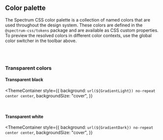 

<Meta title="Design tokens" />
<Title>Design tokens</Title>

## Color palette

The Spectrum CSS color palette is a collection of named colors that are used throughout the design system. These colors are defined in the `@spectrum-css/tokens` package and are available as CSS custom properties. To preview the resolved colors in different color contexts, use the global color switcher in the toolbar above.

<ThemeContainer>
  <ColorPalette>
    <ColorItem
      title="Gray"
      color="gray"
      values={[25, 50, 75, 100, 200, 300, 400, 500, 600, 700, 800, 900]}
    />
    <ColorItem
      title="Silver"
      color="silver"
      values={[
        100, 200, 300, 400, 500, 600, 700, 800, 900, 1000, 1100, 1200, 1300,
        1400, 1500, 1600,
      ]}
    />
    <ColorItem
      title="Cinnamon"
      color="cinnamon"
      values={[
        100, 200, 300, 400, 500, 600, 700, 800, 900, 1000, 1100, 1200, 1300,
        1400, 1500, 1600,
      ]}
    />
    <ColorItem
      title="Red"
      color="red"
      values={[
        100, 200, 300, 400, 500, 600, 700, 800, 900, 1000, 1100, 1200, 1300,
        1400, 1500, 1600,
      ]}
    />
    <ColorItem
      title="Orange"
      color="orange"
      values={[
        100, 200, 300, 400, 500, 600, 700, 800, 900, 1000, 1100, 1200, 1300,
        1400, 1500, 1600,
      ]}
    />
    <ColorItem
      title="Yellow"
      color="yellow"
      values={[
        100, 200, 300, 400, 500, 600, 700, 800, 900, 1000, 1100, 1200, 1300,
        1400, 1500, 1600,
      ]}
    />
    <ColorItem
      title="Brown"
      color="brown"
      values={[
        100, 200, 300, 400, 500, 600, 700, 800, 900, 1000, 1100, 1200, 1300,
        1400, 1500, 1600,
      ]}
    />
    <ColorItem
      title="Chartreuse"
      color="chartreuse"
      values={[
        100, 200, 300, 400, 500, 600, 700, 800, 900, 1000, 1100, 1200, 1300,
        1400, 1500, 1600,
      ]}
    />
    <ColorItem
      title="Celery"
      color="celery"
      values={[
        100, 200, 300, 400, 500, 600, 700, 800, 900, 1000, 1100, 1200, 1300,
        1400, 1500, 1600,
      ]}
    />
    <ColorItem
      title="Green"
      color="green"
      values={[
        100, 200, 300, 400, 500, 600, 700, 800, 900, 1000, 1100, 1200, 1300,
        1400, 1500, 1600,
      ]}
    />
    <ColorItem
      title="Seafoam"
      color="seafoam"
      values={[
        100, 200, 300, 400, 500, 600, 700, 800, 900, 1000, 1100, 1200, 1300,
        1400, 1500, 1600,
      ]}
    />
    <ColorItem
      title="Turquoise"
      color="turquoise"
      values={[
        100, 200, 300, 400, 500, 600, 700, 800, 900, 1000, 1100, 1200, 1300,
        1400, 1500, 1600,
      ]}
    />
    <ColorItem
      title="Cyan"
      color="cyan"
      values={[
        100, 200, 300, 400, 500, 600, 700, 800, 900, 1000, 1100, 1200, 1300,
        1400, 1500, 1600,
      ]}
    />
    <ColorItem
      title="Blue"
      color="blue"
      values={[
        100, 200, 300, 400, 500, 600, 700, 800, 900, 1000, 1100, 1200, 1300,
        1400, 1500, 1600,
      ]}
    />
    <ColorItem
      title="Indigo"
      color="indigo"
      values={[
        100, 200, 300, 400, 500, 600, 700, 800, 900, 1000, 1100, 1200, 1300,
        1400, 1500, 1600,
      ]}
    />
    <ColorItem
      title="Purple"
      color="purple"
      values={[
        100, 200, 300, 400, 500, 600, 700, 800, 900, 1000, 1100, 1200, 1300,
        1400, 1500, 1600,
      ]}
    />
    <ColorItem
      title="Fuchsia"
      color="fuchsia"
      values={[
        100, 200, 300, 400, 500, 600, 700, 800, 900, 1000, 1100, 1200, 1300,
        1400, 1500, 1600,
      ]}
    />
    <ColorItem
      title="Pink"
      color="pink"
      values={[
        100, 200, 300, 400, 500, 600, 700, 800, 900, 1000, 1100, 1200, 1300,
        1400, 1500, 1600,
      ]}
    />
    <ColorItem
      title="Magenta"
      color="magenta"
      values={[
        100, 200, 300, 400, 500, 600, 700, 800, 900, 1000, 1100, 1200, 1300,
        1400, 1500, 1600,
      ]}
    />
  </ColorPalette>
</ThemeContainer>

<br />
<br />

### Transparent colors

#### Transparent black

<ThemeContainer
  style={{
    background: `url(${GradientLight}) no-repeat center center`,
    backgroundSize: "cover",
  }}
>
  <ColorPalette>
    <ColorItem
      color="transparent-black"
      size={58}
      values={[25, 50, 75, 100, 200, 300, 400, 500, 600, 700, 800, 900, 1000]}
    />
  </ColorPalette>
</ThemeContainer>

<br />

#### Transparent white

<ThemeContainer
  style={{
    background: `url(${GradientDark}) no-repeat center center`,
    backgroundSize: "cover",
  }}
>
  <ColorPalette>
    <ColorItem
      color="transparent-white"
      size={58}
      values={[25, 50, 75, 100, 200, 300, 400, 500, 600, 700, 800, 900, 1000]}
    />
  </ColorPalette>
</ThemeContainer>
